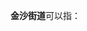 '''金沙街道'''可以指：
{{PRC admin/disambig|32/06/12/001/000|44/01/11/015/000|51/01/05/011/000}}
{{disambig|cat=四字乡级行政区划消歧义}}